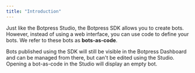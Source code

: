 ```yaml
---
title: "Introduction"
---
```


Just like the Botpress Studio, the Botpress SDK allows you to create bots. However, instead of using a web interface, you can use code to define your bots. We refer to these bots as **bots-as-code**.

Bots published using the SDK will still be visible in the Botpress Dashboard and can be managed from there, but can't be edited using the Studio. Opening a bot-as-code in the Studio will display an empty bot.
